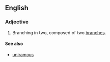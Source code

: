 ==English==

===Adjective===
{{en-adj|-}}

# {{context|zoology|of an arthropod's leg}} Branching in two, composed of two [[branch]]es.

====See also====
*[[uniramous]]